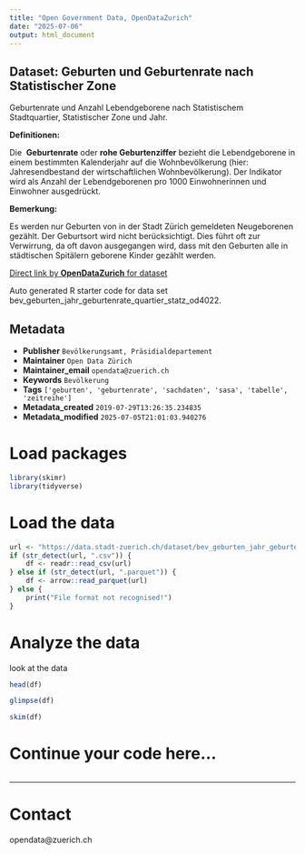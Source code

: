```yaml
---
title: "Open Government Data, OpenDataZurich"
date: "2025-07-06"
output: html_document
---
```


## Dataset: Geburten und Geburtenrate nach Statistischer Zone


Geburtenrate und Anzahl Lebendgeborene nach Statistischem Stadtquartier, Statistischer Zone und Jahr.


**Definitionen:**

Die  **Geburtenrate** oder **rohe Geburtenziffer** bezieht die Lebendgeborene in einem bestimmten Kalenderjahr auf die Wohnbevölkerung (hier: Jahresendbestand der wirtschaftlichen Wohnbevölkerung). Der Indikator wird als Anzahl der Lebendgeborenen pro 1000 Einwohnerinnen und Einwohner ausgedrückt. 

[]()

**Bemerkung:**

Es werden nur Geburten von in der Stadt Zürich gemeldeten Neugeborenen gezählt. Der Geburtsort wird nicht berücksichtigt. Dies führt oft zur Verwirrung, da oft davon ausgegangen wird, dass mit den Geburten alle in städtischen Spitälern geborene Kinder gezählt werden.

[]()



[Direct link by **OpenDataZurich** for dataset](https://data.stadt-zuerich.ch/dataset/bev_geburten_jahr_geburtenrate_quartier_statz_od4022)

Auto generated R starter code for data set bev_geburten_jahr_geburtenrate_quartier_statz_od4022.

## Metadata

- **Publisher** `Bevölkerungsamt, Präsidialdepartement`
- **Maintainer** `Open Data Zürich`
- **Maintainer_email** `opendata@zuerich.ch`
- **Keywords** `Bevölk­erung`
- **Tags** `['geburten', 'geburtenrate', 'sachdaten', 'sasa', 'tabelle', 'zeitreihe']`
- **Metadata_created** `2019-07-29T13:26:35.234835`
- **Metadata_modified** `2025-07-05T21:01:03.940276`


# Load packages

```r
library(skimr)
library(tidyverse)
```

# Load the data

```r
url <- "https://data.stadt-zuerich.ch/dataset/bev_geburten_jahr_geburtenrate_quartier_statz_od4022/download/BEV402OD4022.csv"
if (str_detect(url, ".csv")) {
    df <- readr::read_csv(url)
} else if (str_detect(url, ".parquet")) {
    df <- arrow::read_parquet(url)
} else {
    print("File format not recognised!")
}
```

# Analyze the data

look at the data
```r
head(df)
```

```r
glimpse(df)
```

```r
skim(df)
```

# Continue your code here...

```r

```

------------------------------------------------------------------------

# Contact

opendata@zuerich.ch
